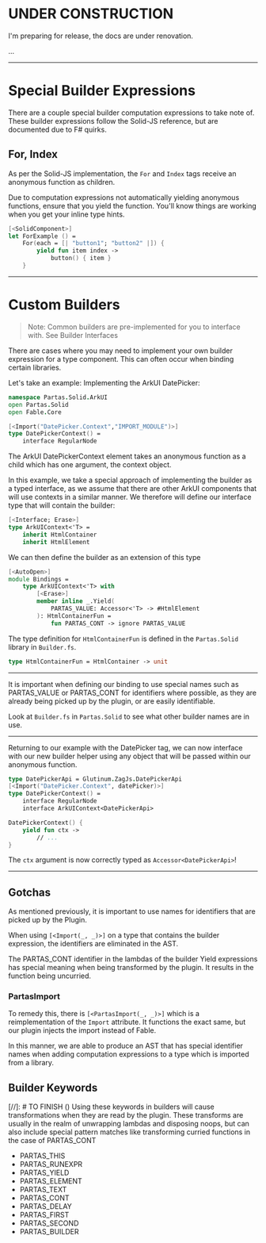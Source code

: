 
# UNDER CONSTRUCTION

I'm preparing for release, the docs are under renovation.

...

---

# Special Builder Expressions

There are a couple special builder computation expressions to take note of. These builder expressions follow the Solid-JS reference, but are documented due to F# quirks.

## For, Index

As per the Solid-JS implementation, the `For` and `Index` tags receive an anonymous function as children.

Due to computation expressions not automatically yielding anonymous functions, ensure that you yield the function. You'll know things are working when you get your inline type hints.

```fsharp
[<SolidComponent>]
let ForExample () =
    For(each = [| "button1"; "button2" |]) {
        yield fun item index ->
            button() { item }
    }
```
<ForExample></ForExample>

---

# Custom Builders

> Note: Common builders are pre-implemented for you to interface with. See Builder Interfaces

There are cases where you may need to implement your own builder expression for a type component. This can often occur when binding certain libraries.

Let's take an example: Implementing the ArkUI DatePicker:

```fsharp
namespace Partas.Solid.ArkUI
open Partas.Solid
open Fable.Core

[<Import("DatePicker.Context","IMPORT_MODULE")>]
type DatePickerContext() =
    interface RegularNode
```

The ArkUI DatePickerContext element takes an anonymous function as a child which has one argument, the context object.

In this example, we take a special approach of implementing the builder as a typed interface, as we assume that there are other ArkUI components that will use contexts in a similar manner. We therefore will define our interface type that will contain the builder:

```fsharp
[<Interface; Erase>]
type ArkUIContext<'T> =
    inherit HtmlContainer
    inherit HtmlElement
```

We can then define the builder as an extension of this type

```fsharp "HtmlContainerFun"
[<AutoOpen>]
module Bindings =
    type ArkUIContext<'T> with
        [<Erase>]
        member inline _.Yield(
            PARTAS_VALUE: Accessor<'T> -> #HtmlElement
        ): HtmlContainerFun =
            fun PARTAS_CONT -> ignore PARTAS_VALUE
```

The type definition for `HtmlContainerFun` is defined in the `Partas.Solid` library in `Builder.fs`.

```fsharp title="Builder.fs"
type HtmlContainerFun = HtmlContainer -> unit
```

---

It is important when defining our binding to use special names such as PARTAS_VALUE or PARTAS_CONT for identifiers where possible, as they are already being picked up by the plugin, or are easily identifiable.

Look at `Builder.fs` in `Partas.Solid` to see what other builder names are in use.

---

Returning to our example with the DatePicker tag, we can now interface with our new builder helper using any object that will be passed within our anonymous function.

```fsharp
type DatePickerApi = Glutinum.ZagJs.DatePickerApi
[<Import("DatePicker.Context", datePicker)>]
type DatePickerContext() =
    interface RegularNode
    interface ArkUIContext<DatePickerApi>
```

```fsharp title="Example Usage"
DatePickerContext() {
    yield fun ctx ->
        // ...
}
```

The `ctx` argument is now correctly typed as `Accessor<DatePickerApi>`!

---

## Gotchas

As mentioned previously, it is important to use names for identifiers that are picked up by the Plugin.

When using `[<Import(_, _)>]` on a type that contains the builder expression, the identifiers are eliminated in the AST.

The PARTAS_CONT identifier in the lambdas of the builder Yield expressions has special meaning when being transformed by the plugin. It results in the function being uncurried.

### PartasImport

To remedy this, there is `[<PartasImport(_, _)>]` which is a reimplementation of the `Import` attribute. It functions the exact same, but our plugin injects the import instead of Fable.

In this manner, we are able to produce an AST that has special identifier names when adding computation expressions to a type which is imported from a library.

## Builder Keywords

[//]: # TO FINISH ()
Using these keywords in builders will cause transformations when they are read by the plugin. These transforms are usually in the realm of unwrapping lambdas and disposing
noops, but can also include special pattern matches like transforming curried functions in the case of PARTAS_CONT

- PARTAS_THIS
- PARTAS_RUNEXPR
- PARTAS_YIELD
- PARTAS_ELEMENT
- PARTAS_TEXT
- PARTAS_CONT
- PARTAS_DELAY
- PARTAS_FIRST
- PARTAS_SECOND
- PARTAS_BUILDER
